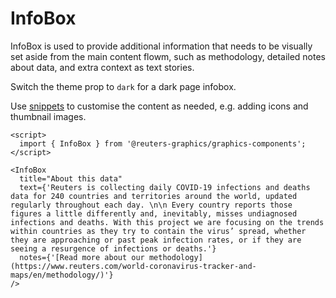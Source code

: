 # InfoBox

InfoBox is used to provide additional information that needs to be visually set aside from the main content flowm, such as methodology, detailed notes about data, and extra context as text stories.

Switch the theme prop to `dark` for a dark page infobox.

Use [snippets](https://svelte.dev/docs/svelte/snippet) to customise the content as needed, e.g. adding icons and thumbnail images.

```svelte
<script>
  import { InfoBox } from '@reuters-graphics/graphics-components';
</script>

<InfoBox
  title="About this data"
  text={'Reuters is collecting daily COVID-19 infections and deaths data for 240 countries and territories around the world, updated regularly throughout each day. \n\n Every country reports those figures a little differently and, inevitably, misses undiagnosed infections and deaths. With this project we are focusing on the trends within countries as they try to contain the virus’ spread, whether they are approaching or past peak infection rates, or if they are seeing a resurgence of infections or deaths.'}
  notes={'[Read more about our methodology](https://www.reuters.com/world-coronavirus-tracker-and-maps/en/methodology/)'}
/>
```
